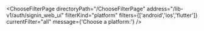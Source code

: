


<ChooseFilterPage
    directoryPath="/ChooseFilterPage"
    address="/lib-v1/auth/signin_web_ui"
    filterKind="platform"
    filters={['android','ios','flutter']}
    currentFilter="all"
    message={'Choose a platform:'}
/>
